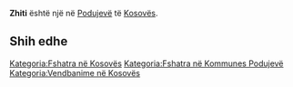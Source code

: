 {{Fshat në 
 | Emri                = Zhiti
 | EmriAlt                = 
 | NAME_SHORT_FORM=      
 | NAME_GENERIC=      
 | NAME_SORT_NAME_RO=      ZHITI
 | FULL_NAME_RO = Zhiti
 | FULL_NAME_ND_RO=Zhiti
 | SORT_NAME_RG=ZHITI
 | FULL_NAME_RG=Zhiti
 | FULL_NAME_ND_RG=Zhiti
 | SRP_NAME_SHORT_FORM=      
 | SRP_NAME_GENERIC=      
 | SRP_NAME_SORT_NAME_RO=      
 | SRP_FULL_NAME_RO = 
 | SRP_FULL_NAME_ND_RO=
 | SRP_SORT_NAME_RG=
 | SRP_FULL_NAME_RG=
 | SRP_FULL_NAME_ND_RG=
 | Emri (Rasa dhanore) = 
 | Figura              = 
 | Shteti              = Kosovo
 | Komuna              = Podujevë
 | Kodi postar         = 
 | Sipërfaqja          = 

 | Popullsia           = 

 | Regj. i popullsisë  = 
 | Dend. e popullsisë  = 
 | Faqja zyrtare       = 
 <!--- Koordinatat ----> 
 | Gjerësia            = 43.0525
 | Gjatësia            = 21.060833
 | Lartësia            = 
}}
'''Zhiti''' është një [[]] në [[Podujevë]] të [[Kosovës]].

<!-- == Gjeografia == -->
<!-- == Historia == -->
<!-- == Demografia == -->
== Shih edhe ==
{{Komuna Podujevë}}
{{Kosovo-Administrata-Cung}}

[[Kategoria:Fshatra në Kosovës]]
[[Kategoria:Fshatra në Kommunes Podujevë]]
[[Kategoria:Vendbanime në Kosovës]]